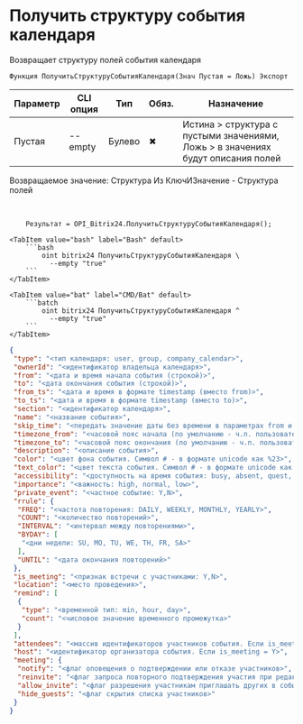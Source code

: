 ﻿---
sidebar_position: 8
description: Получить структуру события календаря и другие функции для работы с Bitrix24 в Открытом пакете интеграций - бесплатной open-source библиотеке интеграций для 1С:Предприятие 8, OneScript и CLI
keywords: [1C, 1С, 1С:Предприятие, 1С:Предприятие 8.3, API, Интеграция, Сервисы, Обмен, OneScript, CLI, Bitrix24]
---


# Получить структуру события календаря
 Возвращает структуру полей события календаря



`Функция ПолучитьСтруктуруСобытияКалендаря(Знач Пустая = Ложь) Экспорт`

  | Параметр | CLI опция | Тип | Обяз. | Назначение |
  |-|-|-|-|-|
  | Пустая | --empty | Булево | &#x2716; | Истина > структура с пустыми значениями, Ложь > в значениях будут описания полей |

  
  Возвращаемое значение:   Структура Из КлючИЗначение - Структура полей

<br/>




```bsl title="Пример использования для 1С:Предприятие/OneScript"
    Результат = OPI_Bitrix24.ПолучитьСтруктуруСобытияКалендаря();
```
    

 <Tabs>
  
    <TabItem value="bash" label="Bash" default>
        ```bash
            oint bitrix24 ПолучитьСтруктуруСобытияКалендаря \
              --empty "true"
        ```
    </TabItem>
  
    <TabItem value="bat" label="CMD/Bat" default>
        ```batch
            oint bitrix24 ПолучитьСтруктуруСобытияКалендаря ^
              --empty "true"
        ```
    </TabItem>
</Tabs>


```json title="Результат"
{
 "type": "<тип календаря: user, group, company_calendar>",
 "ownerId": "<идентификатор владельца календаря>",
 "from": "<дата и время начала события (строкой)>",
 "to": "<дата окончания события (строкой)>",
 "from_ts": "<дата и время в формате timestamp (вместо from)>",
 "to_ts": "<дата и время в формате timestamp (вместо to)>",
 "section": "<идентификатор календаря>",
 "name": "<название события>",
 "skip_time": "<передать значение даты без времени в параметрах from и to: Y,N>",
 "timezone_from": "<часовой пояс начала (по умолчанию - ч.п. пользователя>",
 "timezone_to": "<часовой пояс окончания (по умолчанию - ч.п. пользователя>",
 "description": "<описание события>",
 "color": "<цвет фона события. Cимвол # - в формате unicode как %23>",
 "text_color": "<цвет текста события. Cимвол # - в формате unicode как %23>",
 "accessibility": "<доступность на время события: busy, absent, quest, free>",
 "importance": "<важность: high, normal, low>",
 "private_event": "<частное событие: Y,N>",
 "rrule": {
  "FREQ": "<частота повторения: DAILY, WEEKLY, MONTHLY, YEARLY>",
  "COUNT": "<количество повторений>",
  "INTERVAL": "<интервал между повторениями>",
  "BYDAY": [
   "<дни недели: SU, MO, TU, WE, TH, FR, SA>"
  ],
  "UNTIL": "<дата окончания повторений>"
 },
 "is_meeting": "<признак встречи с участниками: Y,N>",
 "location": "<место проведения>",
 "remind": [
  {
   "type": "<временной тип: min, hour, day>",
   "count": "<числовое значение временного промежутка>"
  }
 ],
 "attendees": "<массив идентификаторов участников события. Если is_meeting = Y>",
 "host": "<идентификатор организатора события. Если is_meeting = Y>",
 "meeting": {
  "notify": "<флаг оповещения о подтверждении или отказе участников>",
  "reinvite": "<флаг запроса повторного подтверждения участия при редактировании события>",
  "allow_invite": "<флаг разрешения участникам приглашать других в событие>",
  "hide_guests": "<флаг скрытия списка участников>"
 }
}
```
